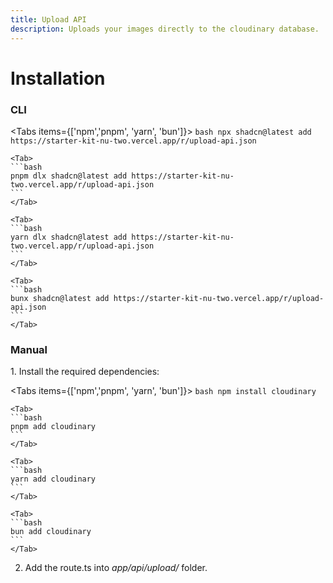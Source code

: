 ```yaml
---
title: Upload API
description: Uploads your images directly to the cloudinary database.
---
```




# Installation

### CLI

<Tabs items={['npm','pnpm', 'yarn', 'bun']}>
    <Tab>
    ```bash
    npx shadcn@latest add https://starter-kit-nu-two.vercel.app/r/upload-api.json
    ```
    </Tab>

    <Tab>
    ```bash
    pnpm dlx shadcn@latest add https://starter-kit-nu-two.vercel.app/r/upload-api.json
    ```
    </Tab>

    <Tab>
    ```bash
    yarn dlx shadcn@latest add https://starter-kit-nu-two.vercel.app/r/upload-api.json
    ```
    </Tab>

    <Tab>
    ```bash
    bunx shadcn@latest add https://starter-kit-nu-two.vercel.app/r/upload-api.json
    ```
    </Tab>
</Tabs>

### Manual

<Steps>

<Step>
1. Install the required dependencies:

<Tabs items={['npm','pnpm', 'yarn', 'bun']}>
    <Tab>
    ```bash
    npm install cloudinary
    ```
    </Tab>

    <Tab>
    ```bash
    pnpm add cloudinary
    ```
    </Tab>

    <Tab>
    ```bash
    yarn add cloudinary
    ```
    </Tab>

    <Tab>
    ```bash
    bun add cloudinary
    ```
    </Tab>
</Tabs>
</Step>

<Step>

2. Add the route.ts into *app/api/upload/* folder.

<ComponentSource name="upload-api" showAllFiles={false} />
</Step>


</Steps>